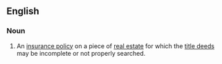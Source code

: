 ==English==

===Noun===
{{en-noun|head=[[title]] [[policy]]|title policies}}

#{{US}} An [[insurance policy]] on a piece of [[real estate]] for which the [[title deeds]] may be incomplete or not properly searched.